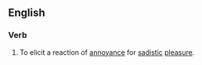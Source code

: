 ==English==
===Verb===
{{en-verb|gets a rise|getting a rise|got a rise|got a rise}}
#To elicit a reaction of [[annoyance]] for [[sadistic]] [[pleasure]].